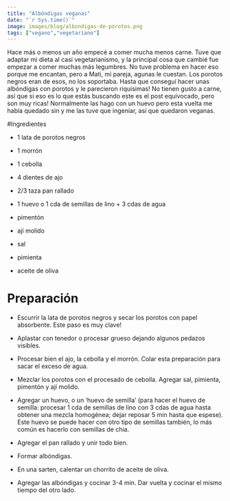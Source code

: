 ```yaml
---
title: "Albóndigas veganas"
date: "`r Sys.time()`"
image: images/blog/albondigas-de-porotos.png
tags: ["vegano","vegetariano"]
---
```


Hace más o menos un año empecé a comer mucha menos carne. Tuve que adaptar mi dieta al casi vegetarianismo, y la principal cosa que cambié fue empezar a comer muchas más legumbres. No tuve problema en hacer eso porque me encantan, pero a Mati, mi pareja, agunas le cuestan. Los porotos negros eran de esos, no los soportaba. Hasta que conseguí hacer unas albóndigas con porotos y le parecieron riquísimas! No tienen gusto a carne, así que si eso es lo que estás buscando este es el post equivocado, pero son muy ricas! Normalmente las hago con un huevo pero esta vuelta me había quedado sin y me las tuve que ingeniar, así que quedaron veganas.


#Ingredientes

- 1 lata de porotos negros

- 1 morrón

- 1 cebolla

- 4 dientes de ajo

- 2/3 taza pan rallado

- 1 huevo o 1 cda de semillas de lino + 3 cdas de agua

- pimentón

- ají molido

- sal

- pimienta

- aceite de oliva

# Preparación

- Escurrir la lata de porotos negros y secar los porotos con papel absorbente. Este paso es muy clave!

- Aplastar con tenedor o procesar grueso dejando algunos pedazos visibles.

- Procesar bien el ajo, la cebolla y el morrón. Colar esta preparación para sacar el exceso de agua.

- Mezclar los porotos con el procesado de cebolla. Agregar sal, pimienta, pimentón y ají molido.

- Agregar un huevo, o un ‘huevo de semilla’ (para hacer el huevo de semilla: procesar 1 cda de semillas de lino con 3 cdas de agua hasta obtener una mezcla homogénea; dejar reposar 5 min hasta que espese). Este huevo se puede hacer con otro tipo de semillas también, lo más común es hacerlo con semillas de chia.

- Agregar el pan rallado y unir todo bien.

- Formar albóndigas.

- En una sarten, calentar un chorrito de aceite de oliva.

- Agregar las albóndigas y cocinar 3-4 min. Dar vuelta y cocinar el mismo tiempo del otro lado.
